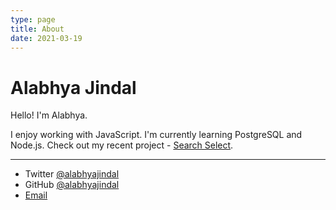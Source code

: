 ```yaml
---
type: page
title: About
date: 2021-03-19
---
```


# Alabhya Jindal

Hello! I'm Alabhya.

I enjoy working with JavaScript. I'm currently learning PostgreSQL and Node.js. Check out my recent project - [Search Select](https://chrome.google.com/webstore/detail/search-select/ijpalmkmpikekpglgjacfnaecdidhmgn).

---

- Twitter [@alabhyajindal](https://twitter.com/alabhyajindal)
- GitHub [@alabhyajindal](https://github.com/alabhyajindal)
- [Email](mailto:alabhya10@gmail.com)
